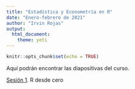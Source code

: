 ```yaml
---
title: "Estadística y Econometría en R"
date: "Enero-febrero de 2021"
author: "Irvin Rojas"
output:
  html_document:
    theme: yeti
---
```


```r
knitr::opts_chunk$set(echo = TRUE)
```

Aquí podrán encontrar las diapositivas del curso.

[Sesión 1](https://rojasirvin.github.io/EEenR/sesiones/sesion1.html#1). R desde cero